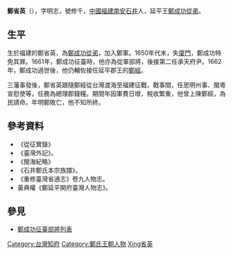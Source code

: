 '''鄭省英'''（{{bd|?||?||catIdx=Zheng鄭}}），字明志，號修千，[[中國|中國]][[福建|福建]][[南安|南安]][[石井|石井]]人，延平王[[鄭成功|鄭成功]][[從弟|從弟]]。

==生平==
生於福建的鄭省英，為[[鄭成功|鄭成功]][[從弟|從弟]]，加入鄭軍。1650年代末，失[[廈門|廈門]]，鄭成功特免其罪。1661年，鄭成功征臺時，他亦為從軍部將，後接第二任承天府尹。1662年，鄭成功過世後，他仍輔佐接任延平郡王的[[鄭經|鄭經]]。

三藩事發後，鄭省英跟隨鄭經從台灣渡海至福建征戰，戰事間，任思明州事、閩粵宣慰使等，任務為總理郡錢糧。期間年因軍費日增，稅收繁重，他曾上陳鄭經，為民請命。年明鄭敗亡，他不知所終。
==參考資料==
*《從征實錄》 
*《臺灣外記》。 
*《閩海紀略》 
*《石井鄭氏本宗族譜》。 
*《重修臺灣省通志》卷九人物志。 
*黃典權《鄭延平開府臺灣人物志》。 

==參見==
*[[鄭成功征臺部將列表|鄭成功征臺部將列表]]

{{start box}}
{{s-before|[[楊朝棟|楊朝棟]]}}
{{s-title|[[承天府府尹|承天府府尹]]|1661年上任}}
{{s-after|[[顧礽|顧礽]]}}
{{end box}}

{{明朝人物小作品}}
{{TW-hist-stub}}

{{DEFAULTSORT:Zheng鄭省英}}
[[Category:台灣知府|Category:台灣知府]]
[[Category:鄭氏王朝人物|Category:鄭氏王朝人物]]
[[Category:鄭姓|Xing省英]]